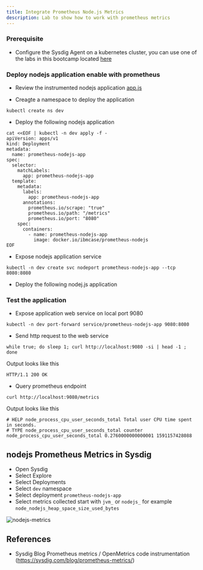 ```yaml
---
title: Integrate Prometheus Node.js Metrics
description: Lab to show how to work with prometheus metrics
---
```



### Prerequisite

- Configure the Sysdig Agent on a kubernetes cluster, you can use one of the labs in this bootcamp located [here](/monitoring/sysdig/#activities)


### Deploy nodejs application enable with prometheus

- Review the instrumented nodejs application [app.js](/custom-metrics-examples/prometheus/javascript/app.js)

- Creagte a namespace to deploy the application
```shell
kubectl create ns dev
```
- Deploy the following nodejs application
```shell
cat <<EOF | kubectl -n dev apply -f -
apiVersion: apps/v1
kind: Deployment
metadata:
  name: prometheus-nodejs-app
spec:
  selector:
    matchLabels:
      app: prometheus-nodejs-app
  template:
    metadata:
      labels:
        app: prometheus-nodejs-app
      annotations:
        prometheus.io/scrape: "true"
        prometheus.io/path: "/metrics"
        prometheus.io/port: "8080"
    spec:
      containers:
        - name: prometheus-nodejs-app
          image: docker.io/ibmcase/prometheus-nodejs
EOF
```
- Expose nodejs application service
```shell
kubectl -n dev create svc nodeport prometheus-nodejs-app --tcp 8080:8080
```

- Deploy the following nodej.js application


### Test the application
- Expose application web service on local port 9080
```shell
kubectl -n dev port-forward service/prometheus-nodejs-app 9080:8080
```

- Send http request to the web service
```shell
while true; do sleep 1; curl http://localhost:9080 -si | head -1 ; done
```
Output looks like this
```
HTTP/1.1 200 OK
```

- Query prometheus endpoint
```shell
curl http://localhost:9080/metrics
```
Output looks like this
```
# HELP node_process_cpu_user_seconds_total Total user CPU time spent in seconds.
# TYPE node_process_cpu_user_seconds_total counter
node_process_cpu_user_seconds_total 0.2760000000000001 1591157428088
```

## nodejs Prometheus Metrics in Sysdig
- Open Sysdig
- Select Explore
- Select Deployments
- Select `dev` namespace
- Select deployment `prometheus-nodejs-app`
- Select metrics collected start with `jvm_` or `nodejs_` for example `node_nodejs_heap_space_size_used_bytes`

![nodejs-metrics](./images/nodejs_heap_bytes.png)

## References

- Sysdig Blog Prometheus metrics / OpenMetrics code instrumentation (https://sysdig.com/blog/prometheus-metrics/)
